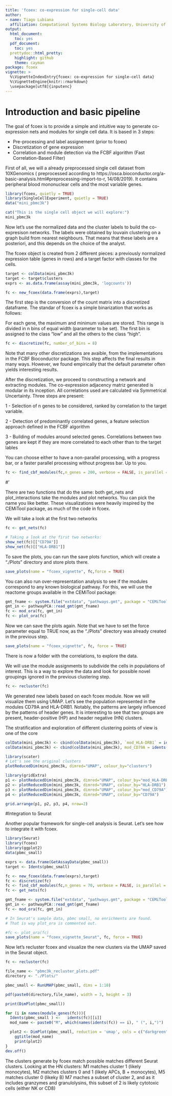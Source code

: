 ```yaml
---
title: 'fcoex: co-expression for single-cell data'
author:
- name: Tiago Lubiana
  affiliation: Computational Systems Biology Laboratory, University of São Paulo, Brazil
output:
  html_document:
    toc: yes
  pdf_document:
    toc: yes
  prettydoc::html_pretty:
    highlight: github
    theme: cayman
package: fcoex
vignette: > 
  %\VignetteIndexEntry{fcoex: co-expression for single-cell data}
  %\VignetteEngine{knitr::rmarkdown}
  \usepackage[utf8]{inputenc}
---
```


# Introduction and basic pipeline

The goal of fcoex is to provide a simple and intuitive way to generate co-expression nets and modules for single cell data. It is based in 3 steps:

- Pre-processing and label assignement (prior to fcoex)
- Discretization of gene expression
- Correlation and module detection via the FCBF algorithm (Fast Correlation-Based Filter)

First of all, we will a already preprocessed single cell dataset from 10XGenomics ( preprocessed according to https://osca.bioconductor.org/a-basic-analysis.html#preprocessing-import-to-r, 14/08/2019). It contains peripheral blood mononuclear cells and the most variable genes.

```r
library(fcoex, quietly = TRUE)
library(SingleCellExperiment, quietly = TRUE)
data("mini_pbmc3k")

cat("This is the single cell object we will explore:")
mini_pbmc3k
```

Now let's use the normalized data and the cluster labels to build the co-expresison networks.
The labels were obtained by louvain clustering on a graph build from nearest neighbours. That means that these labels are a posteriori, and this depends on the choice of the analyst. 

The fcoex object is created from 2 different pieces: a previously normalized expression table (genes in rows) and a target factor with classes for the cells. 

```r
target <- colData(mini_pbmc3k)
target <- target$clusters
exprs <- as.data.frame(assay(mini_pbmc3k, 'logcounts'))

fc <- new_fcoex(data.frame(exprs),target)

```

The first step is the conversion of the count matrix into a discretized dataframe. The standar of fcoex is a simple binarization that works as follows:

For each gene, the maximum and minimum values are stored. 
This range is divided in n bins of equal width (parameter to be set).
The first bin is assigned to the class "low" and all the others to the class "high".

```r

fc <- discretize(fc, number_of_bins = 8)
```

Note that many other discretizations are avaible, from the implementations in the FCBF Bioconductor package. This step affects the final results in many ways. However, we found empirically that the default parameter often yields interesting results. 

After the discretization, we proceed to constructing a network and extracting modules. The co-expression adjacency matriz generated is modular in its inception. All correlations used are calculated via Symmetrical Uncertainty. Three steps are present:

1 - Selection of n genes to be considered, ranked by correlation to the target variable. 

2 - Detection of predominantly correlated genes, a feature selection approach defined in the FCBF algorithm

3 - Building of modules around selected genes. Correlations between two genes are kept if they are more correlated to each other than to the target lables

You can choose either to have a non-parallel processing, with a progress bar, or a faster parallel processing without progress bar. Up to you. 

```r
fc <- find_cbf_modules(fc,n_genes = 200, verbose = FALSE, is_parallel = FALSE)
```
#' 

There are two functions that do the same: both get_nets and plot_interactions take the modules and plot networks. You can pick the name you like better. These visualizations were heavily inspired by the CEMiTool package, as much of the code in fcoex.

We will take a look at the first two networks 

```r
fc <- get_nets(fc)

# Taking a look at the first two networks: 
show_net(fc)[["CD79A"]]
show_net(fc)[["HLA-DRB1"]]
```

To save the plots, you can run the save plots function, which will create a "./Plots" directory and store plots there.
```r
save_plots(name = "fcoex_vignette", fc,force = TRUE)
```

You can also run  over-representation analysis to see if the modules correspond to any known biological pathway. For this, we will use the reactome groups available in the CEMiTool package:

```r
gmt_fname <- system.file("extdata", "pathways.gmt", package = "CEMiTool")
gmt_in <- pathwayPCA::read_gmt(gmt_fname)
fc <- mod_ora(fc, gmt_in)
fc <- plot_ora(fc)
```

Now we can save the plots again. Note that we have to set the force parameter  equal to TRUE now, as the "./Plots" directory was already created in the previous step. 

```r
save_plots(name = "fcoex_vignette", fc, force = TRUE)
```



There is now a folder with the correlations, to explore the data. 

We will use the module assignments to subdivide the cells in populations of interest. This is a way to explore the data and look for possible novel groupings ignored in the previous clustering step.

```r

fc <- recluster(fc)

```

We generated new labels based on each fcoex module. Now we will visualize 
them using UMAP. Let's see the population represented in the modules 
CD79A and HLA-DRB1. Notably, the patterns are largely influenced by 
the patterns of header genes. It is interesting to see that two groups 
are present, header-positive (HP) and header negative (HN) clusters.

The stratification and exploration of different clustering points of view is 
one of the core
```r

colData(mini_pbmc3k) <- cbind(colData(mini_pbmc3k), `mod_HLA-DRB1` = idents(fc)$`HLA-DRB1`)
colData(mini_pbmc3k) <- cbind(colData(mini_pbmc3k), mod_CD79A = idents(fc)$CD79A)

library(scater)
# Let's see the original clusters
plotReducedDim(mini_pbmc3k, dimred="UMAP", colour_by="clusters")

library(gridExtra)
p1 <- plotReducedDim(mini_pbmc3k, dimred="UMAP", colour_by="mod_HLA-DRB1")
p2 <- plotReducedDim(mini_pbmc3k, dimred="UMAP", colour_by="HLA-DRB1")
p3 <- plotReducedDim(mini_pbmc3k, dimred="UMAP", colour_by="mod_CD79A")
p4 <- plotReducedDim(mini_pbmc3k, dimred="UMAP", colour_by="CD79A")

grid.arrange(p1, p2, p3, p4, nrow=2)
```

#Integration to Seurat 


Another popular framework for single-cell analysis is Seurat. Let's see how to integrate it with fcoex. 


```r
library(Seurat)
library(fcoex)
library(ggplot2)
data(pbmc_small)

exprs <- data.frame(GetAssayData(pbmc_small))
target <- Idents(pbmc_small)

fc <- new_fcoex(data.frame(exprs),target)
fc <- discretize(fc)
fc <- find_cbf_modules(fc,n_genes = 70, verbose = FALSE, is_parallel = FALSE)
fc <- get_nets(fc)

gmt_fname <- system.file("extdata", "pathways.gmt", package = "CEMiTool")
gmt_in <- pathwayPCA::read_gmt(gmt_fname)
fc <- mod_ora(fc, gmt_in)

# In Seurat's sample data, pbmc small, no enrichments are found. 
# That is way plot_ora is commented out.

#fc <- plot_ora(fc)
save_plots(name = "fcoex_vignette_Seurat", fc, force = TRUE)

```
Now let's recluster fcoex and visualize the new clusters via the UMAP saved in the Seurat object.


```r

fc <- recluster(fc) 

file_name <- "pbmc3k_recluster_plots.pdf"
directory <- "./Plots/"

pbmc_small <- RunUMAP(pbmc_small, dims = 1:10)

pdf(paste0(directory,file_name), width = 3, height = 3)

print(DimPlot(pbmc_small))

for (i in names(module_genes(fc))){
  Idents(pbmc_small ) <-   idents(fc)[[i]]
  mod_name <- paste0("M", which(names(idents(fc)) == i), " (", i,")")

  plot2 <- DimPlot(pbmc_small, reduction = 'umap', cols = c("darkgreen", "dodgerblue3")) +
    ggtitle(mod_name) 
    print(plot2)
}
dev.off()

```


The clusters generate by fcoex match possible matches different Seurat clusters. Looking at the HN clusters:
M1 matches cluster 1 (likely monocytes), 
M2 matches clusters 0 and 1 (likely APCs, B + monocytes),
M5 matches cluster 0 (likeky B)
M7 maches a subset of cluster 2, and as it includes granzymes and granulolysins, this subset of 2 is likely cytotoxic cells (either NK or CD8)



